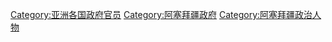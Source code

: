 [[Category:亚洲各国政府官员|Category:亚洲各国政府官员]]
[[Category:阿塞拜疆政府|Category:阿塞拜疆政府]]
[[Category:阿塞拜疆政治人物|Category:阿塞拜疆政治人物]]